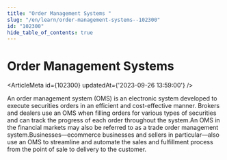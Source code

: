 ```yaml
---
title: "Order Management Systems "
slug: "/en/learn/order-management-systems--102300"
id: "102300"
hide_table_of_contents: true
---
```



# Order Management Systems 

<ArticleMeta id={102300} updatedAt={'2023-09-26 13:59:00'} />
<div className='border-solid border-b border-t-0 my-4 border-[var(--ifm-color-gray-300)]' />

An order management system (OMS) is an electronic system developed to execute securities orders in an efficient and cost-effective manner. Brokers and dealers use an OMS when filling orders for various types of securities and can track the progress of each order throughout the system.An OMS in the financial markets may also be referred to as a trade order management system.Businesses—ecommerce businesses and sellers in particular—also use an OMS to streamline and automate the sales and fulfillment process from the point of sale to delivery to the customer.
